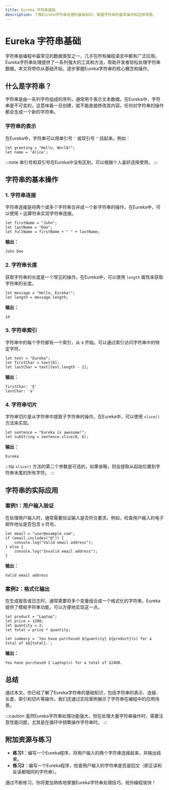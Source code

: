 ```yaml
---
title: Eureka 字符串基础
description: 了解Eureka字符串处理的基础知识，掌握字符串的基本操作和应用场景。
---
```


# Eureka 字符串基础

字符串是编程中最常见的数据类型之一，几乎在所有编程语言中都有广泛应用。Eureka字符串处理提供了一系列强大的工具和方法，帮助开发者轻松处理字符串数据。本文将带你从基础开始，逐步掌握Eureka字符串的核心概念和操作。

## 什么是字符串？

字符串是由一系列字符组成的序列，通常用于表示文本数据。在Eureka中，字符串是不可变的，这意味着一旦创建，就不能直接修改其内容。任何对字符串的操作都会生成一个新的字符串。

### 字符串的表示

在Eureka中，字符串可以用单引号 `'` 或双引号 `"` 括起来。例如：

```eureka
let greeting = "Hello, World!";
let name = 'Alice';
```

:::note
单引号和双引号在Eureka中没有区别，可以根据个人喜好选择使用。
:::

## 字符串的基本操作

### 1. 字符串连接

字符串连接是将两个或多个字符串合并成一个新字符串的操作。在Eureka中，可以使用 `+` 运算符来实现字符串连接。

```eureka
let firstName = "John";
let lastName = "Doe";
let fullName = firstName + " " + lastName;
```

**输出：**
```
John Doe
```

### 2. 字符串长度

获取字符串的长度是一个常见的操作。在Eureka中，可以使用 `length` 属性来获取字符串的长度。

```eureka
let message = "Hello, Eureka!";
let length = message.length;
```

**输出：**
```
14
```

### 3. 字符串索引

字符串中的每个字符都有一个索引，从 `0` 开始。可以通过索引访问字符串中的特定字符。

```eureka
let text = "Eureka";
let firstChar = text[0];
let lastChar = text[text.length - 1];
```

**输出：**
```
firstChar: 'E'
lastChar: 'a'
```

### 4. 字符串切片

字符串切片是从字符串中提取子字符串的操作。在Eureka中，可以使用 `slice()` 方法来实现。

```eureka
let sentence = "Eureka is awesome!";
let subString = sentence.slice(0, 6);
```

**输出：**
```
Eureka
```

:::tip
`slice()` 方法的第二个参数是可选的，如果省略，则会提取从起始位置到字符串末尾的所有字符。
:::

## 字符串的实际应用

### 案例1：用户输入验证

在处理用户输入时，通常需要验证输入是否符合要求。例如，检查用户输入的电子邮件地址是否包含 `@` 符号。

```eureka
let email = "user@example.com";
if (email.includes("@")) {
    console.log("Valid email address");
} else {
    console.log("Invalid email address");
}
```

**输出：**
```
Valid email address
```

### 案例2：格式化输出

在生成报告或日志时，通常需要将多个变量组合成一个格式化的字符串。Eureka提供了模板字符串功能，可以方便地实现这一点。

```eureka
let product = "Laptop";
let price = 1200;
let quantity = 2;
let total = price * quantity;

let summary = `You have purchased ${quantity} ${product}(s) for a total of $${total}.`;
```

**输出：**
```
You have purchased 2 Laptop(s) for a total of $2400.
```

## 总结

通过本文，你已经了解了Eureka字符串的基础知识，包括字符串的表示、连接、长度、索引和切片等操作。我们还通过实际案例展示了字符串在编程中的应用场景。

:::caution
虽然Eureka字符串处理功能强大，但在处理大量字符串操作时，需要注意性能问题，尤其是在循环中频繁操作字符串时。
:::

## 附加资源与练习

- **练习1**：编写一个Eureka程序，将用户输入的两个字符串连接起来，并输出结果。
- **练习2**：编写一个Eureka程序，检查用户输入的字符串是否是回文（即正读和反读都相同的字符串）。

通过不断练习，你将更加熟练地掌握Eureka字符串处理技巧。祝你编程愉快！